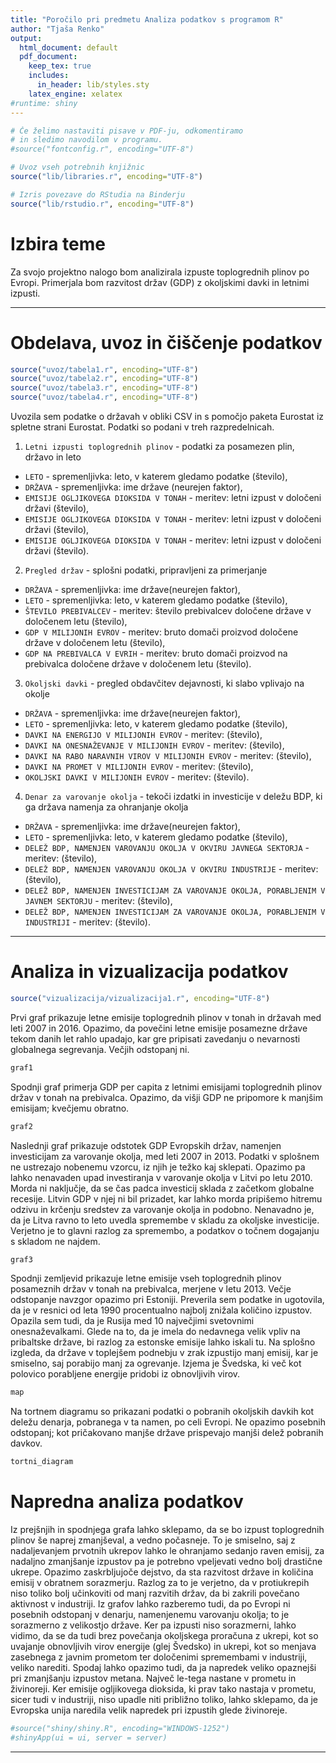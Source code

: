 ```yaml
---
title: "Poročilo pri predmetu Analiza podatkov s programom R"
author: "Tjaša Renko"
output:
  html_document: default
  pdf_document:
    keep_tex: true
    includes:
      in_header: lib/styles.sty
    latex_engine: xelatex
#runtime: shiny
---
```




```r
# Če želimo nastaviti pisave v PDF-ju, odkomentiramo
# in sledimo navodilom v programu.
#source("fontconfig.r", encoding="UTF-8")

# Uvoz vseh potrebnih knjižnic
source("lib/libraries.r", encoding="UTF-8")
```

```r
# Izris povezave do RStudia na Binderju
source("lib/rstudio.r", encoding="UTF-8")
```

# Izbira teme

Za svojo projektno nalogo bom analizirala izpuste toplogrednih plinov po Evropi. Primerjala bom razvitost držav (GDP) z 
okoljskimi davki in letnimi izpusti.

***

# Obdelava, uvoz in čiščenje podatkov

```r
source("uvoz/tabela1.r", encoding="UTF-8")
source("uvoz/tabela2.r", encoding="UTF-8")
source("uvoz/tabela3.r", encoding="UTF-8")
source("uvoz/tabela4.r", encoding="UTF-8")
```

Uvozila sem podatke o državah v obliki CSV in s pomočjo paketa Eurostat iz spletne strani Eurostat. Podatki so podani v treh razpredelnicah.

1. `Letni izpusti toplogrednih plinov` - podatki za posamezen plin, državo in leto
  - `LETO` - spremenljivka: leto, v katerem gledamo podatke (število),
  - `DRŽAVA` - spremenljivka: ime države (neurejen faktor),
  - `EMISIJE OGLJIKOVEGA DIOKSIDA V TONAH` - meritev: letni izpust v določeni državi (število),
  - `EMISIJE OGLJIKOVEGA DIOKSIDA V TONAH` - meritev: letni izpust v določeni državi (število),
  - `EMISIJE OGLJIKOVEGA DIOKSIDA V TONAH` - meritev: letni izpust v določeni državi (število).

2. `Pregled držav` - splošni podatki, pripravljeni za primerjanje
  - `DRŽAVA` - spremenljivka: ime države(neurejen faktor),
  - `LETO` - spremenljivka: leto, v katerem gledamo podatke (število),
  - `ŠTEVILO PREBIVALCEV` - meritev: število prebivalcev določene države v določenem letu (število),
  - `GDP V MILIJONIH EVROV` - meritev: bruto domači proizvod določene države v določenem letu (število),
  - `GDP NA PREBIVALCA V EVRIH` - meritev: bruto domači proizvod na prebivalca določene države v določenem letu (število).
  
3. `Okoljski davki` - pregled obdavčitev dejavnosti, ki slabo vplivajo na okolje
  - `DRŽAVA` - spremenljivka: ime države(neurejen faktor),
  - `LETO` - spremenljivka: leto, v katerem gledamo podatke (število),
  - `DAVKI NA ENERGIJO V MILIJONIH EVROV` - meritev: (število),
  - `DAVKI NA ONESNAŽEVANJE V MILIJONIH EVROV` - meritev: (število),
  - `DAVKI NA RABO NARAVNIH VIROV V MILIJONIH EVROV` - meritev: (število),
  - `DAVKI NA PROMET V MILIJONIH EVROV` - meritev: (število),
  - `OKOLJSKI DAVKI V MILIJONIH EVROV` - meritev: (število).
  
4. `Denar za varovanje okolja` - tekoči izdatki in investicije v deležu BDP, ki ga država namenja za ohranjanje okolja
  - `DRŽAVA` - spremenljivka: ime države(neurejen faktor),
  - `LETO` - spremenljivka: leto, v katerem gledamo podatke (število),
  - `DELEŽ BDP, NAMENJEN VAROVANJU OKOLJA V OKVIRU JAVNEGA SEKTORJA` - meritev: (število),
  - `DELEŽ BDP, NAMENJEN VAROVANJU OKOLJA V OKVIRU INDUSTRIJE` - meritev: (število),
  - `DELEŽ BDP, NAMENJEN INVESTICIJAM ZA VAROVANJE OKOLJA, PORABLJENIM V JAVNEM SEKTORJU` - meritev: (število),
  - `DELEŽ BDP, NAMENJEN INVESTICIJAM ZA VAROVANJE OKOLJA, PORABLJENIM V INDUSTRIJI` - meritev: (število).

***

# Analiza in vizualizacija podatkov

```r
source("vizualizacija/vizualizacija1.r", encoding="UTF-8")
```
Prvi graf prikazuje letne emisije toplogrednih plinov v tonah in državah med leti 2007 in 2016. Opazimo, da povečini letne emisije posamezne države tekom danih let rahlo upadajo, kar gre pripisati zavedanju o nevarnosti globalnega segrevanja. Večjih odstopanj ni.

```r
graf1
```

Spodnji graf primerja GDP per capita z letnimi emisijami toplogrednih plinov držav v tonah na prebivalca. Opazimo, da višji GDP ne pripomore k manjšim emisijam; kvečjemu obratno.

```r
graf2
```

Naslednji graf prikazuje odstotek GDP Evropskih držav, namenjen investicijam za varovanje okolja, med leti 2007 in 2013. Podatki v splošnem ne ustrezajo nobenemu vzorcu, iz njih je težko kaj sklepati. Opazimo pa lahko nenavaden upad investiranja v varovanje okolja v Litvi po letu 2010. Morda ni naključje, da se čas padca investicij sklada z začetkom globalne recesije. Litvin GDP v njej ni bil prizadet, kar lahko morda pripišemo hitremu odzivu in krčenju sredstev za varovanje okolja in podobno. Nenavadno je, da je Litva ravno to leto uvedla spremembe v skladu za okoljske investicije. Verjetno je to glavni razlog za spremembo, a podatkov o točnem dogajanju s skladom ne najdem.

```r
graf3
```

Spodnji zemljevid prikazuje letne emisije vseh toplogrednih plinov posameznih držav v tonah na prebivalca, merjene v letu 2013. Večje odstopanje navzgor opazimo pri Estoniji. Preverila sem podatke in ugotovila, da je v resnici od leta 1990 procentualno najbolj znižala količino izpustov. Opazila sem tudi, da je Rusija med 10 največjimi svetovnimi onesnaževalkami. Glede na to, da je imela do nedavnega velik vpliv na pribaltske države, bi razlog za estonske emisije lahko iskali tu. Na splošno izgleda, da države v toplejšem podnebju v zrak izpustijo manj emisij, kar je smiselno, saj porabijo manj za ogrevanje. Izjema je Švedska, ki več kot polovico porabljene energije pridobi iz obnovljivih virov.

```r
map
```

Na tortnem diagramu so prikazani podatki o pobranih okoljskih davkih kot deležu denarja, pobranega v ta namen, po celi Evropi. Ne opazimo posebnih odstopanj; kot pričakovano manjše države prispevajo manjši delež pobranih davkov.

```r
tortni_diagram
```

# Napredna analiza podatkov

Iz prejšnjih in spodnjega grafa lahko sklepamo, da se bo izpust toplogrednih plinov še naprej zmanjševal, a vedno počasneje. To je smiselno, saj z nadaljevanjem prvotnih ukrepov lahko le ohranjamo sedanjo raven emisij, za nadaljno zmanjšanje izpustov pa je potrebno vpeljevati vedno bolj drastične ukrepe. Opazimo zaskrbljujoče dejstvo, da sta razvitost države in količina emisij v obratnem sorazmerju. Razlog za to je verjetno, da v protiukrepih niso toliko bolj učinkoviti od manj razvitih držav, da bi zakrili povečano aktivnost v industriji. Iz grafov lahko razberemo tudi, da po Evropi ni posebnih odstopanj v denarju, namenjenemu varovanju okolja; to je sorazmerno z velikostjo države. Ker pa izpusti niso sorazmerni, lahko vidimo, da se da tudi brez povečanja okoljskega proračuna z ukrepi, kot so uvajanje obnovljivih virov energije (glej Švedsko) in ukrepi, kot so menjava zasebnega z javnim prometom ter določenimi spremembami v industriji, veliko narediti. Spodaj lahko opazimo tudi, da ja napredek veliko opaznejši pri zmanjšanju izpustov metana. Največ le-tega nastane v prometu in živinoreji. Ker emisije ogljikovega dioksida, ki prav tako nastaja v prometu, sicer tudi v industriji, niso upadle niti približno toliko, lahko sklepamo, da je Evropska unija naredila velik napredek pri izpustih glede živinoreje.


```r
#source("shiny/shiny.R", encoding="WINDOWS-1252")
#shinyApp(ui = ui, server = server)
```

***
